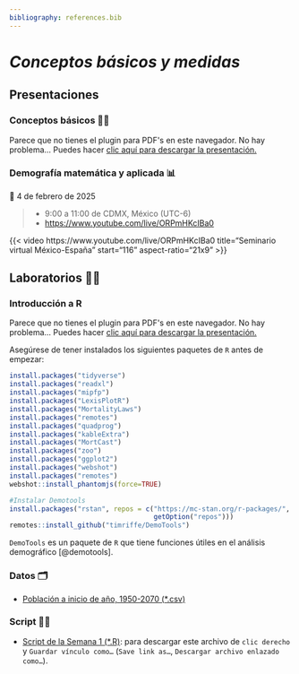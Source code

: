 ```yaml
---
bibliography: references.bib
---
```


# *Conceptos básicos y medidas*

## Presentaciones

### Conceptos básicos 👩‍🏫

```{=html}
<object data="slides/1_Conceptos_CienciasUNAM_2025_2.pdf" type="application/pdf" width="100%" height="60%" style="min-height:100vh;">
    <p>Parece que no tienes el plugin para PDF's en este navegador.
    No hay problema... Puedes hacer <a href="slides/1_Conceptos_CienciasUNAM_2025_2.pdf">clic aquí para descargar la presentación.</a></p>
</object>
```
### Demografía matemática y aplicada 📊

📆 4 de febrero de 2025

> -   9:00 a 11:00 de CDMX, México (UTC-6)
> -   <https://www.youtube.com/live/ORPmHKcIBa0>

{{< video https://www.youtube.com/live/ORPmHKcIBa0 title="Seminario virtual México-España" start="116" aspect-ratio="21x9" >}}



## Laboratorios 👩‍🔬

### Introducción a R

```{=html}
<object data="slides/1.1_ManipulaciónR_CienciasUNAM_2025-2.pdf" type="application/pdf" width="100%" height="60%" style="min-height:100vh;">
    <p>Parece que no tienes el plugin para PDF's en este navegador.
    No hay problema... Puedes hacer <a href="slides/1.1_ManipulaciónR_CienciasUNAM_2025-2.pdf">clic aquí para descargar la presentación.</a></p>
</object>
```
Asegúrese de tener instalados los siguientes paquetes de `R` antes de empezar:

```r
install.packages("tidyverse")
install.packages("readxl")
install.packages("mipfp")
install.packages("LexisPlotR")
install.packages("MortalityLaws")
install.packages("remotes")
install.packages("quadprog")
install.packages("kableExtra")
install.packages("MortCast")
install.packages("zoo")
install.packages("ggplot2")
install.packages("webshot")
install.packages("remotes")
webshot::install_phantomjs(force=TRUE)

#Instalar Demotools 
install.packages("rstan", repos = c("https://mc-stan.org/r-packages/", 
                                    getOption("repos")))
remotes::install_github("timriffe/DemoTools")
```

`DemoTools` es un paquete de `R` que tiene funciones útiles en el análisis demográfico [@demotools].

### Datos 🗂️

-   [Población a inicio de año, 1950-2070 (\*.csv)](https://conapo.segob.gob.mx/work/models/CONAPO/Datos_Abiertos/pry23/00_Pob_Inicio_1950_2070.csv)

### Script 👩‍💻

-   [Script de la Semana 1 (\*.R)](script/Cap1/Semana1_Demogr_CienciasUNAM.R): para descargar este archivo de `clic derecho` y `Guardar vínculo como…` (`Save link as…`, `Descargar archivo enlazado como…`).

